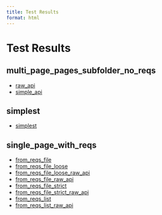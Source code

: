 ```yaml
---
title: Test Results
format: html
---
```


# Test Results


## multi_page_pages_subfolder_no_reqs

  - [raw_api](..\tests\multi_page_pages_subfolder_no_reqs\raw_api\docs\index.html)
  - [simple_api](..\tests\multi_page_pages_subfolder_no_reqs\simple_api\docs\index.html)

## simplest

- [simplest](..\tests\simplest\docs\index.html)

## single_page_with_reqs

  - [from_reqs_file](..\tests\single_page_with_reqs\from_reqs_file\docs\index.html)
  - [from_reqs_file_loose](..\tests\single_page_with_reqs\from_reqs_file_loose\docs\index.html)
  - [from_reqs_file_loose_raw_api](..\tests\single_page_with_reqs\from_reqs_file_loose_raw_api\docs\index.html)
  - [from_reqs_file_raw_api](..\tests\single_page_with_reqs\from_reqs_file_raw_api\docs\index.html)
  - [from_reqs_file_strict](..\tests\single_page_with_reqs\from_reqs_file_strict\docs\index.html)
  - [from_reqs_file_strict_raw_api](..\tests\single_page_with_reqs\from_reqs_file_strict_raw_api\docs\index.html)
  - [from_reqs_list](..\tests\single_page_with_reqs\from_reqs_list\docs\index.html)
  - [from_reqs_list_raw_api](..\tests\single_page_with_reqs\from_reqs_list_raw_api\docs\index.html)